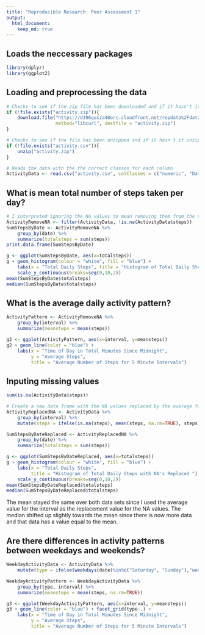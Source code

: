 ```yaml
---
title: "Reproducible Research: Peer Assessment 1"
output: 
  html_document:
    keep_md: true
---
```


## Loads the neccessary packages
```r
library(dplyr)
library(ggplot2)
```

## Loading and preprocessing the data
```r

# Checks to see if the zip file has been downloaded and if it hasn't it downloads it
if (!file.exists("activity.zip")){
    download.file("https://d396qusza40orc.cloudfront.net/repdata%2Fdata%2Factivity.zip",
                  method="libcurl", destfile = "activity.zip")
}

# Checks to see if the file has been unzipped and if it hasn't it unzips it
if (!file.exists("activity.csv")){
    unzip("activity.zip")    
}

# Reads the data with the the correct classes for each column
ActivityData <- read.csv("activity.csv", colClasses = c("numeric", "Date", "numeric"))

```

## What is mean total number of steps taken per day?
```r
# I interpreted ignoring the NA values to mean removing them from the data
ActivityRemoveNA <- filter(ActivityData, !is.na(ActivityData$steps))
SumStepsByDate <- ActivityRemoveNA %>% 
    group_by(date) %>% 
    summarize(totalsteps = sum(steps))
print.data.frame(SumStepsByDate)

g <- ggplot(SumStepsByDate, aes(x=totalsteps)) 
g + geom_histogram(colour = "white", fill = "blue") + 
    labs(x = "Total Daily Steps", title = "Histogram of Total Daily Steps") + 
    scale_y_continuous(breaks=seq(0,10,2)) 
mean(SumStepsByDate$totalsteps)
median(SumStepsByDate$totalsteps)

```

## What is the average daily activity pattern?
```r
ActivityPattern <- ActivityRemoveNA %>%
    group_by(interval) %>%
    summarize(meansteps = mean(steps))

g2 <- ggplot(ActivityPattern, aes(x=interval, y=meansteps))
g2 + geom_line(color = "blue") + 
    labs(x = "Time of Day in Total Minutes Since Midnight", 
         y = "Average Steps",
         title = "Average Number of Steps for 5 Minute Intervals")

```

## Inputing missing values
```r

sum(is.na(ActivityData$steps))

# Create a new data frame with the NA values replaced by the average for the interval
ActivityReplacedNA <- ActivityData %>%
    group_by(interval) %>%
    mutate(steps = ifelse(is.na(steps), mean(steps, na.rm=TRUE), steps))

SumStepsByDateReplaced <- ActivityReplacedNA %>% 
    group_by(date) %>% 
    summarize(totalsteps = sum(steps))

g <- ggplot(SumStepsByDateReplaced, aes(x=totalsteps)) 
g + geom_histogram(colour = "white", fill = "blue") + 
    labs(x = "Total Daily Steps", 
         title = "Histogram of Total Daily Steps with NA's Replaced ") + 
    scale_y_continuous(breaks=seq(0,10,2)) 
mean(SumStepsByDateReplaced$totalsteps)
median(SumStepsByDateReplaced$totalsteps)

```
The mean stayed the same over both data sets since I used the average value for 
the interval as the replacement value for the NA values.  The median shifted up 
slightly towards the mean since there is now more data and that data has a value 
equal to the mean.

## Are there differences in activity patterns between weekdays and weekends?
```r
WeekdayActivityData <- ActivityData %>%
    mutate(type = ifelse(weekdays(date)%in%c("Saturday", "Sunday"),"weekend","weekday"))

WeekdayActivityPattern <- WeekdayActivityData %>%
    group_by(type, interval) %>%
    summarize(meansteps = mean(steps, na.rm=TRUE))

g3 <- ggplot(WeekdayActivityPattern, aes(x=interval, y=meansteps))
g3 + geom_line(color = "blue") + facet_grid(type~.) +
    labs(x = "Time of Day in Total Minutes Since Midnight", 
         y = "Average Steps",
         title = "Average Number of Steps for 5 Minute Intervals")

```